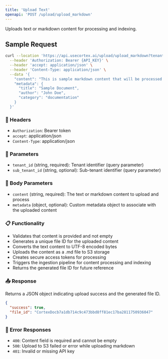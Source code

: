 ```yaml
---
title: 'Upload Text'
openapi: 'POST /upload/upload_markdown'
---
```


Uploads text or markdown content for processing and indexing.

## Sample Request

```bash
curl --location 'https://api.usecortex.ai/upload/upload_markdown?tenant_id={TENANT_ID}&sub_tenant_id={SUB_TENANT_ID}' \
  --header 'Authorization: Bearer {API_KEY}' \
  --header 'accept: application/json' \
  --header 'Content-Type: application/json' \
  --data '{
    "content": "This is sample markdown content that will be processed and indexed.",
    "metadata": {
      "title": "Sample Document",
      "author": "John Doe",
      "category": "documentation"
    }
  }'
```

### 🔐 Headers
- `Authorization`: Bearer token
- `accept`: application/json
- `Content-Type`: application/json

### 🧾 Parameters
- `tenant_id` (string, required): Tenant identifier (query parameter)
- `sub_tenant_id` (string, optional): Sub-tenant identifier (query parameter)

### 🧾 Body Parameters
- `content` (string, required): The text or markdown content to upload and process
- `metadata` (object, optional): Custom metadata object to associate with the uploaded content

### 📋 Functionality
- Validates that content is provided and not empty
- Generates a unique file ID for the uploaded content
- Converts the text content to UTF-8 encoded bytes
- Uploads the content as a .md file to S3 storage
- Creates secure access tokens for processing
- Triggers the ingestion pipeline for content processing and indexing
- Returns the generated file ID for future reference

### 📤 Response
Returns a JSON object indicating upload success and the generated file ID.

```json
{
  "success": true,
  "file_id": "CortexDocb7a1db714c9c473bbd8ff81ec17ba2811750936047"
}
```

### 🚨 Error Responses
- `400`: Content field is required and cannot be empty
- `500`: Upload to S3 failed or error while uploading markdown
- `401`: Invalid or missing API key 